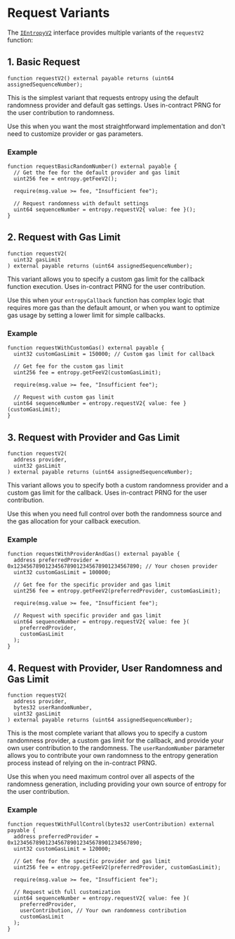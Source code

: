 # Request Variants

The [`IEntropyV2`](https://github.com/pyth-network/pyth-crosschain/blob/main/target_chains/ethereum/entropy_sdk/solidity/IEntropyV2.sol) interface provides multiple variants of the `requestV2` function:

## 1. Basic Request

```solidity copy
function requestV2() external payable returns (uint64 assignedSequenceNumber);

```

This is the simplest variant that requests entropy using the default randomness provider and default gas settings. Uses in-contract PRNG for the user contribution to randomness.

Use this when you want the most straightforward implementation and don't need to customize provider or gas parameters.

### Example

```solidity copy
function requestBasicRandomNumber() external payable {
  // Get the fee for the default provider and gas limit
  uint256 fee = entropy.getFeeV2();

  require(msg.value >= fee, "Insufficient fee");

  // Request randomness with default settings
  uint64 sequenceNumber = entropy.requestV2{ value: fee }();
}

```

## 2. Request with Gas Limit

```solidity copy
function requestV2(
  uint32 gasLimit
) external payable returns (uint64 assignedSequenceNumber);

```

This variant allows you to specify a custom gas limit for the callback function execution. Uses in-contract PRNG for the user contribution.

Use this when your `entropyCallback` function has complex logic that requires more gas than the default amount, or when you want to optimize gas usage by setting a lower limit for simple callbacks.

### Example

```solidity copy
function requestWithCustomGas() external payable {
  uint32 customGasLimit = 150000; // Custom gas limit for callback

  // Get fee for the custom gas limit
  uint256 fee = entropy.getFeeV2(customGasLimit);

  require(msg.value >= fee, "Insufficient fee");

  // Request with custom gas limit
  uint64 sequenceNumber = entropy.requestV2{ value: fee }(customGasLimit);
}

```

## 3. Request with Provider and Gas Limit

```solidity copy
function requestV2(
  address provider,
  uint32 gasLimit
) external payable returns (uint64 assignedSequenceNumber);

```

This variant allows you to specify both a custom randomness provider and a custom gas limit for the callback. Uses in-contract PRNG for the user contribution.

Use this when you need full control over both the randomness source and the gas allocation for your callback execution.

### Example

```solidity copy
function requestWithProviderAndGas() external payable {
  address preferredProvider = 0x1234567890123456789012345678901234567890; // Your chosen provider
  uint32 customGasLimit = 100000;

  // Get fee for the specific provider and gas limit
  uint256 fee = entropy.getFeeV2(preferredProvider, customGasLimit);

  require(msg.value >= fee, "Insufficient fee");

  // Request with specific provider and gas limit
  uint64 sequenceNumber = entropy.requestV2{ value: fee }(
    preferredProvider,
    customGasLimit
  );
}

```

## 4. Request with Provider, User Randomness and Gas Limit

```solidity copy
function requestV2(
  address provider,
  bytes32 userRandomNumber,
  uint32 gasLimit
) external payable returns (uint64 assignedSequenceNumber);

```

This is the most complete variant that allows you to specify a custom randomness provider, a custom gas limit for the callback, and provide your own user contribution to the randomness. The `userRandomNumber` parameter allows you to contribute your own randomness to the entropy generation process instead of relying on the in-contract PRNG.

Use this when you need maximum control over all aspects of the randomness generation, including providing your own source of entropy for the user contribution.

### Example

```solidity copy
function requestWithFullControl(bytes32 userContribution) external payable {
  address preferredProvider = 0x1234567890123456789012345678901234567890;
  uint32 customGasLimit = 120000;

  // Get fee for the specific provider and gas limit
  uint256 fee = entropy.getFeeV2(preferredProvider, customGasLimit);

  require(msg.value >= fee, "Insufficient fee");

  // Request with full customization
  uint64 sequenceNumber = entropy.requestV2{ value: fee }(
    preferredProvider,
    userContribution, // Your own randomness contribution
    customGasLimit
  );
}

```
